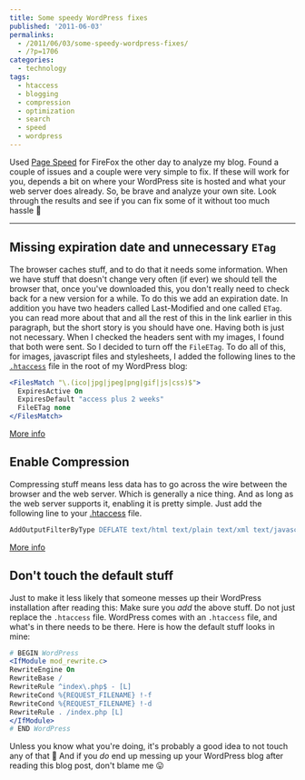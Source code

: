---
title: Some speedy WordPress fixes
published: '2011-06-03'
permalinks:
  - /2011/06/03/some-speedy-wordpress-fixes/
  - /?p=1706
categories:
  - technology
tags:
  - htaccess
  - blogging
  - compression
  - optimization
  - search
  - speed
  - wordpress
---

Used <a href="http://code.google.com/speed/page-speed/docs/using_firefox.html">Page Speed</a> for FireFox the other day to analyze my blog. Found a couple of issues and a couple were very simple to fix. If these will work for you, depends a bit on where your WordPress site is hosted and what your web server does already. So, be brave and analyze your own site. Look through the results and see if you can fix some of it without too much hassle 🙂

<hr className="fix" />

## Missing expiration date and unnecessary `ETag`

The browser caches stuff, and to do that it needs some information. When we have stuff that doesn't change very often (if ever) we should tell the browser that, once you've downloaded this, you don't really need to check back for a new version for a while. To do this we add an expiration date. In addition you have two headers called Last-Modified and one called `ETag`. you can read more about that and all the rest of this in the link earlier in this paragraph, but the short story is you should have one. Having both is just not necessary. When I checked the headers sent with my images, I found that both were sent. So I decided to turn off the `FileETag`. To do all of this, for images, javascript files and stylesheets, I added the following lines to the <a href="http://en.wikipedia.org/wiki/.htaccess">`.htaccess`</a> file in the root of my WordPress blog:

```apache
<FilesMatch "\.(ico|jpg|jpeg|png|gif|js|css)$">
  ExpiresActive On
  ExpiresDefault "access plus 2 weeks"
  FileETag none
</FilesMatch>
```

<a href="http://code.google.com/speed/page-speed/docs/caching.html#LeverageBrowserCaching">
  More info
</a>

## Enable Compression

Compressing stuff means less data has to go across the wire between the browser and the web server. Which is generally a nice thing. And as long as the web server supports it, enabling it is pretty simple. Just add the following line to your <a href="http://en.wikipedia.org/wiki/.htaccess">.htaccess</a> file.

```apache
AddOutputFilterByType DEFLATE text/html text/plain text/xml text/javascript text/css application/javascript
```

<a href="http://code.google.com/speed/page-speed/docs/payload.html#GzipCompression">
  More info
</a>

## Don't touch the default stuff

Just to make it less likely that someone messes up their WordPress installation after reading this: Make sure you _add_ the above stuff. Do not just replace the `.htaccess` file. WordPress comes with an `.htaccess` file, and what's in there needs to be there. Here is how the default stuff looks in mine:

```apache
# BEGIN WordPress
<IfModule mod_rewrite.c>
RewriteEngine On
RewriteBase /
RewriteRule ^index\.php$ - [L]
RewriteCond %{REQUEST_FILENAME} !-f
RewriteCond %{REQUEST_FILENAME} !-d
RewriteRule . /index.php [L]
</IfModule>
# END WordPress
```

Unless you know what you're doing, it's probably a good idea to not touch any of that 🙂 And if you _do_ end up messing up your WordPress blog after reading this blog post, don't blame me 😛
